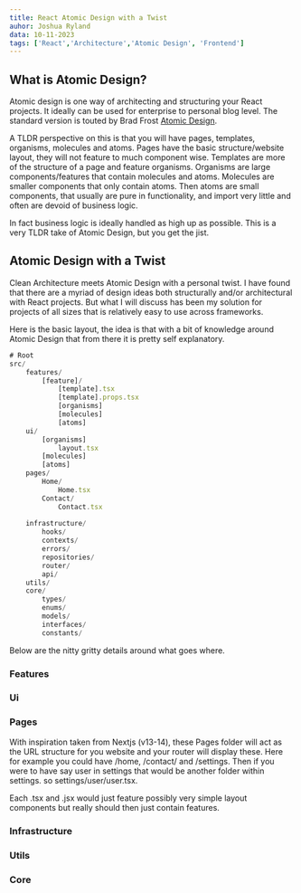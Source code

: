 ```yaml
---
title: React Atomic Design with a Twist
auhor: Joshua Ryland
data: 10-11-2023
tags: ['React','Architecture','Atomic Design', 'Frontend']
---
```


## What is Atomic Design?

Atomic design is one way of architecting and structuring your React projects. It ideally can be used for enterprise to personal blog level. The standard version is touted by Brad Frost [Atomic Design]('https://atomicdesign.bradfrost.com/chapter-2/').

A TLDR perspective on this is that you will have pages, templates, organisms, molecules and atoms. Pages have the basic structure/website layout, they will not feature to much component wise. Templates are more of the structure of a page and feature organisms. Organisms are large components/features that contain molecules and atoms. Molecules are smaller components that only contain atoms. Then atoms are small components, that usually are pure in functionality, and import very little and often are devoid of business logic.

In fact business logic is ideally handled as high up as possible. This is a very TLDR take of Atomic Design, but you get the jist. 

## Atomic Design with a Twist

Clean Architecture meets Atomic Design with a personal twist. I have found that there are a myriad of design ideas both structurally and/or architectural with React projects. But what I will discuss has been my solution for projects of all sizes that is relatively easy to use across frameworks.

Here is the basic layout, the idea is that with a bit of knowledge around Atomic Design that from there it is pretty self explanatory.

``` javascript
# Root
src/
    features/
        [feature]/
            [template].tsx
            [template].props.tsx
            [organisms]
            [molecules]
            [atoms]
    ui/
        [organisms]
            layout.tsx
        [molecules]
        [atoms]
    pages/
        Home/
            Home.tsx
        Contact/
            Contact.tsx
    
    infrastructure/
        hooks/
        contexts/
        errors/
        repositories/
        router/
        api/
    utils/
    core/
        types/
        enums/
        models/
        interfaces/
        constants/
```

Below are the nitty gritty details around what goes where.

### Features

### Ui

### Pages

With inspiration taken from Nextjs (v13-14), these Pages folder will act as the URL structure for you website and your router will display these. Here for example you could have /home, /contact/ and /settings. Then if you were to have say user in settings that would be another folder within settings. so settings/user/user.tsx.

Each .tsx and .jsx would just feature possibly very simple layout components but really should then just contain features.

### Infrastructure

### Utils

### Core
